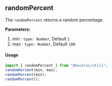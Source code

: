 
<Version />

<Meta of={Stories} />

## randomPercent

The `randomPercent` returns a random percentage.

**Parameters:** 

1. min : `type: Number`, Default `1`
2. max : `type: Number`, Default `100`

#### Usage

```js
import { randomPercent } from "@kws3/ui/utils";
randomPercent(min, max);
randomPercent(min);
randomPercent();
```

<Story of={Stories.Main} />
